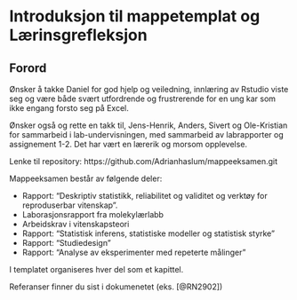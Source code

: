 # Introduksjon til mappetemplat og Lærinsgrefleksjon {.unnumbered}

## Forord 

Ønsker å takke Daniel for god hjelp og veiledning, innlæring av Rstudio viste seg og være både svært utfordrende og frustrerende for en ung kar som ikke engang forsto seg på Excel. 

Ønsker også og rette en takk til, Jens-Henrik, Anders, Sivert og Ole-Kristian for sammarbeid i lab-undervisningen, med sammarbeid av labrapporter og assignement 1-2. Det har vært en lærerik og morsom opplevelse.

Lenke til repository: https://github.com/Adrianhaslum/mappeeksamen.git

Mappeeksamen består av følgende deler: 

- Rapport: "Deskriptiv statistikk, reliabilitet og validitet og verktøy for reproduserbar vitenskap".
- Laborasjonsrapport fra molekylærlabb
- Arbeidskrav i vitenskapsteori
- Rapport: "Statistisk inferens, statistiske modeller og statistisk styrke"
- Rapport: "Studiedesign"
- Rapport: "Analyse av eksperimenter med repeterte målinger"

I templatet organiseres hver del som et kapittel. 

Referanser finner du sist i dokumenetet (eks. [@RN2902])